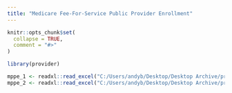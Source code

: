 ```yaml
---
title: "Medicare Fee-For-Service Public Provider Enrollment"
---
```


```r
knitr::opts_chunk$set(
  collapse = TRUE,
  comment = "#>"
)
```

```r
library(provider)
```

```r
mppe_1 <- readxl::read_excel("C:/Users/andyb/Desktop/Desktop Archive/provider_api_schemas.xlsx", sheet = "mppe_1")
mppe_2 <- readxl::read_excel("C:/Users/andyb/Desktop/Desktop Archive/provider_api_schemas.xlsx", sheet = "mppe_2")
```

